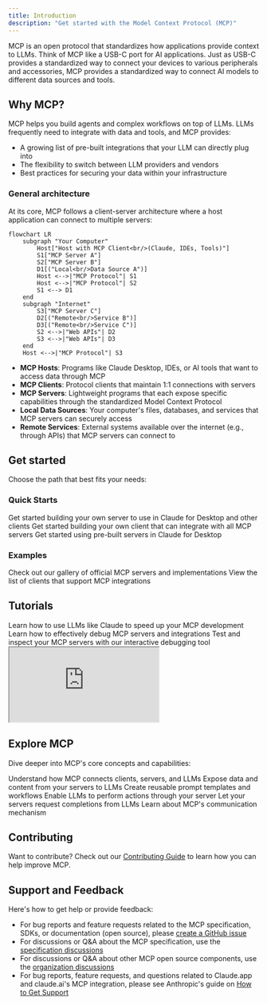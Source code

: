 ```yaml
---
title: Introduction
description: "Get started with the Model Context Protocol (MCP)"
---
```


MCP is an open protocol that standardizes how applications provide context to LLMs. Think of MCP like a USB-C port for AI applications. Just as USB-C provides a standardized way to connect your devices to various peripherals and accessories, MCP provides a standardized way to connect AI models to different data sources and tools.

## Why MCP?

MCP helps you build agents and complex workflows on top of LLMs. LLMs frequently need to integrate with data and tools, and MCP provides:

- A growing list of pre-built integrations that your LLM can directly plug into
- The flexibility to switch between LLM providers and vendors
- Best practices for securing your data within your infrastructure

### General architecture

At its core, MCP follows a client-server architecture where a host application can connect to multiple servers:

```mermaid
flowchart LR
    subgraph "Your Computer"
        Host["Host with MCP Client<br/>(Claude, IDEs, Tools)"]
        S1["MCP Server A"]
        S2["MCP Server B"]
        D1[("Local<br/>Data Source A")]
        Host <-->|"MCP Protocol"| S1
        Host <-->|"MCP Protocol"| S2
        S1 <--> D1
    end
    subgraph "Internet"
        S3["MCP Server C"]
        D2[("Remote<br/>Service B")]
        D3[("Remote<br/>Service C")]
        S2 <-->|"Web APIs"| D2
        S3 <-->|"Web APIs"| D3
    end
    Host <-->|"MCP Protocol"| S3
```

- **MCP Hosts**: Programs like Claude Desktop, IDEs, or AI tools that want to access data through MCP
- **MCP Clients**: Protocol clients that maintain 1:1 connections with servers
- **MCP Servers**: Lightweight programs that each expose specific capabilities through the standardized Model Context Protocol
- **Local Data Sources**: Your computer's files, databases, and services that MCP servers can securely access
- **Remote Services**: External systems available over the internet (e.g., through APIs) that MCP servers can connect to

## Get started

Choose the path that best fits your needs:

### Quick Starts

<CardGroup cols={2}>
  <Card title="For Server Developers" icon="bolt" href="/quickstart/server">
    Get started building your own server to use in Claude for Desktop and other
    clients
  </Card>
  <Card title="For Client Developers" icon="bolt" href="/quickstart/client">
    Get started building your own client that can integrate with all MCP servers
  </Card>
  <Card
    title="For Claude Desktop Users"
    icon="bolt"
    href="/docs/develop/connect-local-servers"
  >
    Get started using pre-built servers in Claude for Desktop
  </Card>
</CardGroup>

### Examples

<CardGroup cols={2}>
  <Card title="Example Servers" icon="grid" href="/examples">
    Check out our gallery of official MCP servers and implementations
  </Card>
  <Card title="Example Clients" icon="cubes" href="/clients">
    View the list of clients that support MCP integrations
  </Card>
</CardGroup>

## Tutorials

<CardGroup cols={2}>
  <Card
    title="Building MCP with LLMs"
    icon="comments"
    href="/tutorials/building-mcp-with-llms"
  >
    Learn how to use LLMs like Claude to speed up your MCP development
  </Card>
  <Card title="Debugging Guide" icon="bug" href="/legacy/tools/debugging">
    Learn how to effectively debug MCP servers and integrations
  </Card>
  <Card
    title="MCP Inspector"
    icon="magnifying-glass"
    href="/docs/tools/inspector"
  >
    Test and inspect your MCP servers with our interactive debugging tool
  </Card>
  <Card
    title="MCP Workshop (Video, 2hr)"
    icon="person-chalkboard"
    href="https://www.youtube.com/watch?v=kQmXtrmQ5Zg"
  >
    <iframe src="https://www.youtube.com/embed/kQmXtrmQ5Zg"> </iframe>
  </Card>
</CardGroup>

## Explore MCP

Dive deeper into MCP's core concepts and capabilities:

<CardGroup cols={2}>
  <Card
    title="Core architecture"
    icon="sitemap"
    href="/legacy/concepts/architecture"
  >
    Understand how MCP connects clients, servers, and LLMs
  </Card>
  <Card title="Resources" icon="database" href="/legacy/concepts/resources">
    Expose data and content from your servers to LLMs
  </Card>
  <Card title="Prompts" icon="message" href="/legacy/concepts/prompts">
    Create reusable prompt templates and workflows
  </Card>
  <Card title="Tools" icon="wrench" href="/legacy/concepts/tools">
    Enable LLMs to perform actions through your server
  </Card>
  <Card title="Sampling" icon="robot" href="/legacy/concepts/sampling">
    Let your servers request completions from LLMs
  </Card>
  <Card
    title="Transports"
    icon="network-wired"
    href="/legacy/concepts/transports"
  >
    Learn about MCP's communication mechanism
  </Card>
</CardGroup>

## Contributing

Want to contribute? Check out our [Contributing Guide](/development/contributing) to learn how you can help improve MCP.

## Support and Feedback

Here's how to get help or provide feedback:

- For bug reports and feature requests related to the MCP specification, SDKs, or documentation (open source), please [create a GitHub issue](https://github.com/modelcontextprotocol)
- For discussions or Q&A about the MCP specification, use the [specification discussions](https://github.com/modelcontextprotocol/specification/discussions)
- For discussions or Q&A about other MCP open source components, use the [organization discussions](https://github.com/orgs/modelcontextprotocol/discussions)
- For bug reports, feature requests, and questions related to Claude.app and claude.ai's MCP integration, please see Anthropic's guide on [How to Get Support](https://support.anthropic.com/en/articles/9015913-how-to-get-support)
